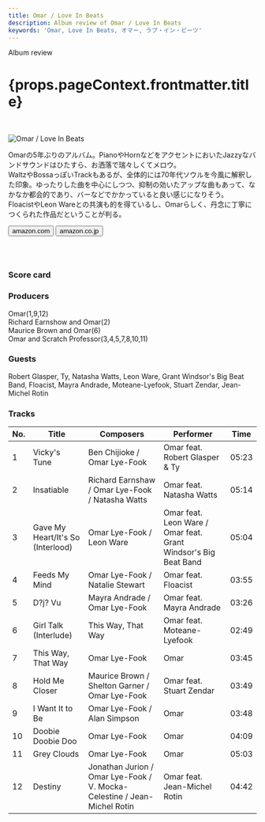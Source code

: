 ```yaml
---
title: Omar / Love In Beats
description: Album review of Omar / Love In Beats
keywords: 'Omar, Love In Beats, オマー, ラブ・イン・ビーツ'
---
```



<p className="largeP">Album review</p>
<h1 className="h1--no--margin">{props.pageContext.frontmatter.title}</h1>

<br/>
<Row  className="image-card-group">
	<Column colMd={3} colLg={4} noGutterMdLeft="">
       <ImageCard>

![Omar / Love In Beats](../../images/cd/omar2L.jpg) 
</ImageCard>
	</Column>
	<Column colMd={4} colLg={8} noGutterMdLeft="">
	<p>
	Omarの5年ぶりのアルバム。PianoやHornなどをアクセントにおいたJazzyなバンドサウンドはひたすら、お洒落で瑞々しくてメロウ。
	<br/>WaltzやBossaっぽいTrackもあるが、全体的には70年代ソウルを今風に解釈した印象。ゆったりした曲を中心にしつつ、抑制の効いたアップな曲もあって、なかなか都会的であり、バーなどでかかっていると良い感じになりそう。
	<br/>FloacistやLeon Wareとの共演も的を得ているし、Omarらしく、丹念に丁寧につくられた作品だということが判る。
	</p>
	<div>
	  <Button className="button-right-mergin"  href="https://amzn.to/2DPovOa" renderIcon={ArrowUpRight} size='sm' kind='primary'>
      amazon.com
    </Button>
    <Button className="button-right-mergin"  href="https://amzn.to/3gO2zRQ" renderIcon={ArrowUpRight} size='sm' kind='secondary'>
      amazon.co.jp
    </Button>
	</div>
	<a href="https://geo.music.apple.com/jp/album/love-in-beats/1187567357?mt=1&app=music&ls=1&at=11lcug" style="display:inline-block;overflow:hidden;background:url(https://linkmaker.itunes.apple.com/ja-jp/lockup.svg?releaseDate=2017-01-27&kind=album&bubble=apple_music&style=mono-black) no-repeat;width:180px;height:45px;"></a>
	</Column>
</Row>
<Row >
	<Column colMd={4} colLg={4} noGutterMdLeft="">
		<div>
		  <h3>Score card</h3>
			<SliderJS1 value="2" />
		  <SliderJS2 value="2" />
			<SliderJS3 value="1" />
		  <SliderJS4 value="9" />
		</div>
		</Column>
		<Column colMd={8} colLg={8} noGutterMdLeft="">
		<div>
		<h3>Producers</h3>
		<p>
			Omar(1,9,12)
			<br/>Richard Earnshow and Omar(2)
			<br/>Maurice Brown and Omar(6)
			<br/>Omar and Scratch Professor(3,4,5,7,8,10,11)
		</p>
		<h3>Guests</h3>
		<p>
			Robert Glasper, Ty, Natasha Watts, Leon Ware, Grant Windsor's Big Beat Band, Floacist, Mayra Andrade, Moteane-Lyefook, Stuart Zendar, Jean-Michel Rotin
		</p>
		</div>
</Column>
</Row>

<h3>Tracks</h3>

| No. |	 Title                            |	 Composers                                                               |	 Performer                                                     | Time  |
| --- |	--------------------------------- | ------------------------------------------------------------------------ | --------------------------------------------------------------- | ----- |
| 1	  |	Vicky's Tune                      | Ben Chijioke / Omar Lye-Fook                                             | Omar feat. Robert Glasper & Ty                                  | 05:23 |
| 2	  |	Insatiable                        | Richard Earnshaw / Omar Lye-Fook / Natasha Watts                         | Omar feat. Natasha Watts                                        | 05:14 |
| 3	  |	Gave My Heart/It's So (Interlood) | Omar Lye-Fook / Leon Ware                                                | Omar feat. Leon Ware / Omar feat. Grant Windsor's Big Beat Band | 05:04 |
| 4	  |	Feeds My Mind                     | Omar Lye-Fook / Natalie Stewart                                          | Omar feat. Floacist                                             | 03:55 |
| 5	  |	D?j? Vu                           | Mayra Andrade / Omar Lye-Fook                                            | Omar feat. Mayra Andrade                                        | 03:26 |
| 6	  |	Girl Talk (Interlude)             | This Way, That Way                                                       | Omar feat. Moteane-Lyefook                                      | 02:49 |
| 7	  |	This Way, That Way                | Omar Lye-Fook                                                            | Omar                                                            | 03:45 |
| 8	  |	Hold Me Closer                    | Maurice Brown / Shelton Garner / Omar Lye-Fook                           | Omar feat. Stuart Zendar                                        | 03:49 |
| 9	  |	I Want It to Be                   | Omar Lye-Fook / Alan Simpson                                             | Omar                                                            | 03:48 |
| 10  |	Doobie Doobie Doo                 | Omar Lye-Fook                                                            | Omar                                                            | 04:09 |
| 11  |	Grey Clouds                       | Omar Lye-Fook                                                            | Omar                                                            | 05:03 |
| 12  |	Destiny                           | Jonathan Jurion / Omar Lye-Fook / V. Mocka-Celestine / Jean-Michel Rotin | Omar feat. Jean-Michel Rotin                                    | 04:42 |
